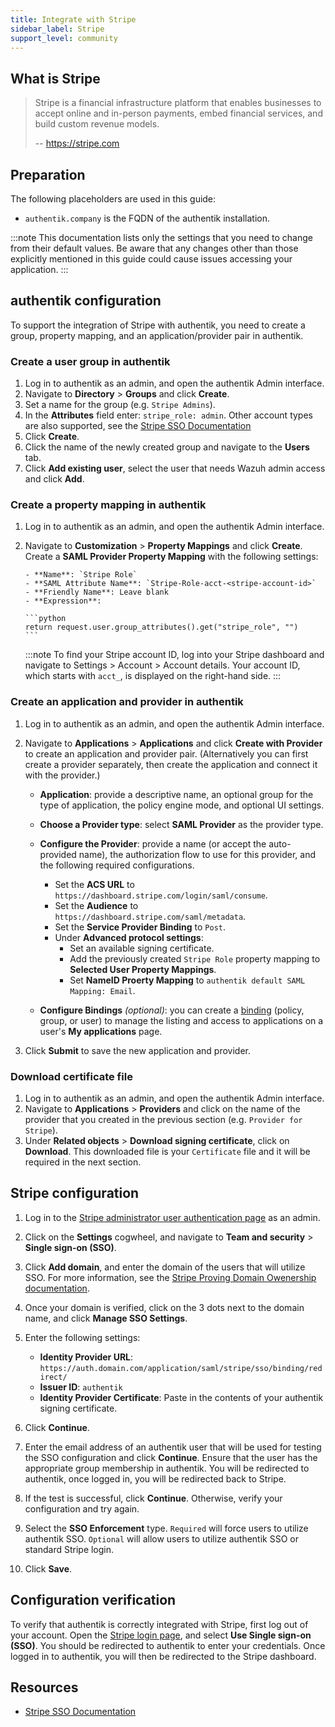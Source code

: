 ```yaml
---
title: Integrate with Stripe
sidebar_label: Stripe
support_level: community
---
```


## What is Stripe

> Stripe is a financial infrastructure platform that enables businesses to accept online and in-person payments, embed financial services, and build custom revenue models.
>
> -- https://stripe.com

## Preparation

The following placeholders are used in this guide:

- `authentik.company` is the FQDN of the authentik installation.

:::note
This documentation lists only the settings that you need to change from their default values. Be aware that any changes other than those explicitly mentioned in this guide could cause issues accessing your application.
:::

## authentik configuration

To support the integration of Stripe with authentik, you need to create a group, property mapping, and an application/provider pair in authentik.

### Create a user group in authentik

1. Log in to authentik as an admin, and open the authentik Admin interface.
2. Navigate to **Directory** > **Groups** and click **Create**.
3. Set a name for the group (e.g. `Stripe Admins`).
4. In the **Attributes** field enter: `stripe_role: admin`. Other account types are also supported, see the [Stripe SSO Documentation](https://docs.stripe.com/get-started/account/sso/other#configuring-your-identity-provider)
5. Click **Create**.
6. Click the name of the newly created group and navigate to the **Users** tab.
7. Click **Add existing user**, select the user that needs Wazuh admin access and click **Add**.

### Create a property mapping in authentik

1.  Log in to authentik as an admin, and open the authentik Admin interface.
2.  Navigate to **Customization** > **Property Mappings** and click **Create**. Create a **SAML Provider Property Mapping** with the following settings:

        - **Name**: `Stripe Role`
        - **SAML Attribute Name**: `Stripe-Role-acct-<stripe-account-id>`
        - **Friendly Name**: Leave blank
        - **Expression**:

        ```python
        return request.user.group_attributes().get("stripe_role", "")
        ```

    :::note
    To find your Stripe account ID, log into your Stripe dashboard and navigate to Settings > Account > Account details. Your account ID, which starts with `acct_`, is displayed on the right-hand side.
    :::

### Create an application and provider in authentik

1. Log in to authentik as an admin, and open the authentik Admin interface.
2. Navigate to **Applications** > **Applications** and click **Create with Provider** to create an application and provider pair. (Alternatively you can first create a provider separately, then create the application and connect it with the provider.)

    - **Application**: provide a descriptive name, an optional group for the type of application, the policy engine mode, and optional UI settings.
    - **Choose a Provider type**: select **SAML Provider** as the provider type.
    - **Configure the Provider**: provide a name (or accept the auto-provided name), the authorization flow to use for this provider, and the following required configurations.

        - Set the **ACS URL** to `https://dashboard.stripe.com/login/saml/consume`.
        - Set the **Audience** to `https://dashboard.stripe.com/saml/metadata`.
        - Set the **Service Provider Binding** to `Post`.
        - Under **Advanced protocol settings**:
            - Set an available signing certificate.
            - Add the previously created `Stripe Role` property mapping to **Selected User Property Mappings**.
            - Set **NameID Proerty Mapping** to `authentik default SAML Mapping: Email`.

    - **Configure Bindings** _(optional)_: you can create a [binding](/docs/add-secure-apps/flows-stages/bindings/) (policy, group, or user) to manage the listing and access to applications on a user's **My applications** page.

3. Click **Submit** to save the new application and provider.

### Download certificate file

1. Log in to authentik as an admin, and open the authentik Admin interface.
2. Navigate to **Applications** > **Providers** and click on the name of the provider that you created in the previous section (e.g. `Provider for Stripe`).
3. Under **Related objects** > **Download signing certificate**, click on **Download**. This downloaded file is your `Certificate` file and it will be required in the next section.

## Stripe configuration

1. Log in to the [Stripe administrator user authentication page](https://dashboard.stripe.com/account/user_authentication) as an admin.
2. Click on the **Settings** cogwheel, and navigate to **Team and security** > **Single sign-on (SSO)**.
3. Click **Add domain**, and enter the domain of the users that will utilize SSO. For more information, see the [Stripe Proving Domain Owenership documentation](https://docs.stripe.com/get-started/account/sso/other#proving-domain-verification).
4. Once your domain is verified, click on the 3 dots next to the domain name, and click **Manage SSO Settings**.
5. Enter the following settings:

    - **Identity Provider URL**: `https://auth.domain.com/application/saml/stripe/sso/binding/redirect/`
    - **Issuer ID**: `authentik`
    - **Identity Provider Certificate**: Paste in the contents of your authentik signing certificate.

6. Click **Continue**.
7. Enter the email address of an authentik user that will be used for testing the SSO configuration and click **Continue**. Ensure that the user has the appropriate group membership in authentik. You will be redirected to authentik, once logged in, you will be redirected back to Stripe.
8. If the test is successful, click **Continue**. Otherwise, verify your configuration and try again.
9. Select the **SSO Enforcement** type. `Required` will force users to utilize authentik SSO. `Optional` will allow users to utilize authentik SSO or standard Stripe login.
10. Click **Save**.

## Configuration verification

To verify that authentik is correctly integrated with Stripe, first log out of your account. Open the [Stripe login page](https://dashboard.stripe.com/login), and select **Use Single sign-on (SSO)**. You should be redirected to authentik to enter your credentials. Once logged in to authentik, you will then be redirected to the Stripe dashboard.

## Resources

- [Stripe SSO Documentation](https://docs.stripe.com/get-started/account/sso/other)
